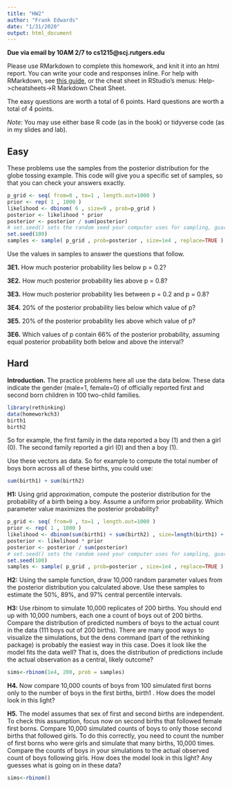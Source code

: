 ---
title: "HW2"
author: "Frank Edwards"
date: "1/31/2020"
output: html_document
---

**Due via email by 10AM 2/7 to cs1215@scj.rutgers.edu**

Please use RMarkdown to complete this homework, and knit it into an html report. You can write your code and responses inline. For help with RMarkdown, see [this guide](https://rmarkdown.rstudio.com/lesson-1.html), or the cheat sheet in RStudio's menus: Help->cheatsheets->R Markdown Cheat Sheet.

The easy questions are worth a total of 6 points. Hard questions are worth a total of 4 points.

*Note:* You may use either base R code (as in the book) or tidyverse code (as in my slides and lab).

## Easy

These problems use the samples from the posterior distribution for the globe tossing example.
This code will give you a specific set of samples, so that you can check your answers exactly.

```{r}
p_grid <- seq( from=0 , to=1 , length.out=1000 )
prior <- rep( 1 , 1000 )
likelihood <- dbinom( 6 , size=9 , prob=p_grid )
posterior <- likelihood * prior
posterior <- posterior / sum(posterior)
# set.seed() sets the random seed your computer uses for sampling, guaranteeing the same results
set.seed(100) 
samples <- sample( p_grid , prob=posterior , size=1e4 , replace=TRUE )
```

Use the values in samples to answer the questions that follow.

**3E1.** How much posterior probability lies below p = 0.2?

**3E2.** How much posterior probability lies above p = 0.8?

**3E3.** How much posterior probability lies between p = 0.2 and p = 0.8?

**3E4.** 20% of the posterior probability lies below which value of p?

**3E5.** 20% of the posterior probability lies above which value of p?

**3E6.** Which values of p contain 66% of the posterior probability, assuming equal posterior probability both below and above the interval?

## Hard

**Introduction.** The practice problems here all use the data below. These data indicate the gender (male=1, female=0) of officially reported first and second born children in 100 two-child families.

```{r message = F}
library(rethinking)
data(homeworkch3)
birth1
birth2
```

So for example, the first family in the data reported a boy (1) and then a girl (0). The second family reported a girl (0) and then a boy (1).

Use these vectors as data. So for example to compute the total number of boys born across all of these births, you could use:

```{r}
sum(birth1) + sum(birth2)
```

**H1:** Using grid approximation, compute the posterior distribution for the probability of a birth being a boy. Assume a uniform prior probability. Which parameter value maximizes the posterior probability?

```{r}
p_grid <- seq( from=0 , to=1 , length.out=1000 )
prior <- rep( 1 , 1000 )
likelihood <- dbinom(sum(birth1) + sum(birth2) , size=length(birth1) + length(birth2) , prob=p_grid )
posterior <- likelihood * prior
posterior <- posterior / sum(posterior)
# set.seed() sets the random seed your computer uses for sampling, guaranteeing the same results
set.seed(100) 
samples <- sample( p_grid , prob=posterior , size=1e4 , replace=TRUE )
```

**H2:** Using the sample function, draw 10,000 random parameter values from the posterior distribution you calculated above. Use these samples to estimate the 50%, 89%, and 97% central percentile intervals.

**H3:** Use rbinom to simulate 10,000 replicates of 200 births. You should end up with 10,000 numbers, each one a count of boys out of 200 births. Compare the distribution of predicted numbers of boys to the actual count in the data (111 boys out of 200 births). There are many good ways to visualize the simulations, but the dens command (part of the rethinking package) is probably the easiest way in this case. Does it look like the model fits the data well? That is, does the distribution of predictions include the actual observation as a central, likely outcome?

```{r}
sims<-rbinom(1e4, 200, prob = samples)
```

**H4.** Now compare 10,000 counts of boys from 100 simulated first borns only to the number of boys in the first births, birth1 . How does the model look in this light?


**H5.** The model assumes that sex of first and second births are independent. To check this assumption, focus now on second births that followed female first borns. Compare 10,000 simulated counts of boys to only those second births that followed girls. To do this correctly, you need to count the number of first borns who were girls and simulate that many births, 10,000 times. Compare the counts of boys in your simulations to the actual observed count of boys following girls. How does the model look in this light? Any guesses what is going on in these data?

```{r}
sims<-rbinom()
```

